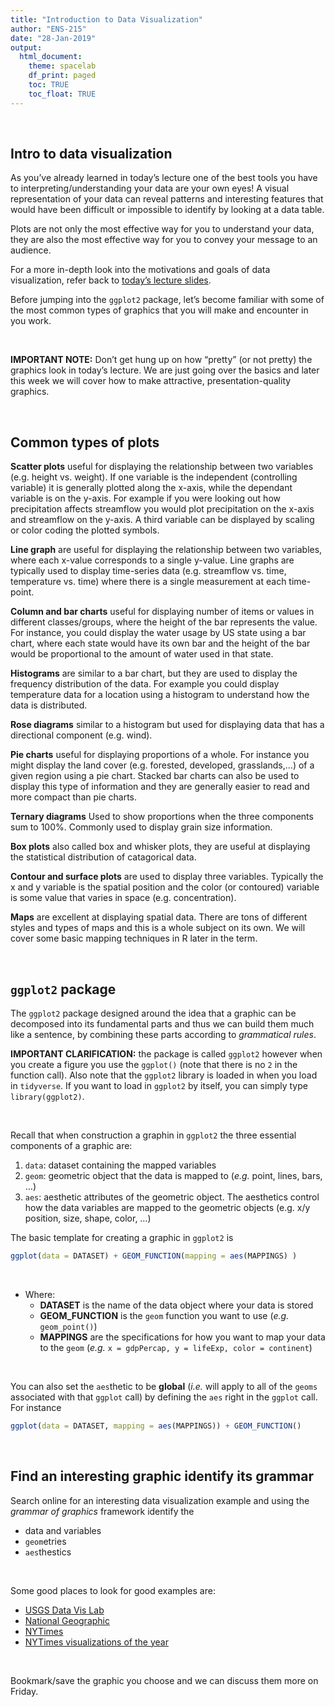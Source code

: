 ---
title: "Introduction to Data Visualization"
author: "ENS-215"
date: "28-Jan-2019"
output:
  html_document:
    theme: spacelab
    df_print: paged
    toc: TRUE
    toc_float: TRUE
---

<br/>

## Intro to data visualization
As you've already learned in today's lecture one of the best tools you have to interpreting/understanding your data are your own eyes!  A visual representation of your data can reveal patterns and interesting features that would have been difficult or impossible to identify by looking at a data table.  

Plots are not only the most effective way for you to understand your data, they are also the most effective way for you to convey your message to an audience.  

For a more in-depth look into the motivations and goals of data visualization, refer back to [today's lecture slides](https://stahlm.github.io/ENS_215/Lectures/2019_01_28_slides.html).    

Before jumping into the `ggplot2` package, let's become familiar with some of the most common types of graphics that you will make and encounter in you work.  

<br/>

**IMPORTANT NOTE:** Don't get hung up on how "pretty" (or not pretty) the graphics look in today's lecture.  We are just going over the basics and later this week we will cover how to make attractive, presentation-quality graphics.  

<br/>

## Common types of plots

**Scatter plots** useful for displaying the relationship between two variables (e.g. height vs. weight).  If one variable is the independent (controlling variable) it is generally plotted along the x-axis, while the dependant variable is on the y-axis.  For example if you were looking out how precipitation affects streamflow you would plot precipitation on the x-axis and streamflow on the y-axis.  A third variable can be displayed by scaling or color coding the plotted symbols.  

**Line graph** are useful for displaying the relationship between two variables, where each x-value corresponds to a single y-value.  Line graphs are typically used to display time-series data (e.g. streamflow vs. time, temperature vs. time) where there is a single measurement at each time-point.  

**Column and bar charts** useful for displaying number of items or values in different classes/groups, where the height of the bar represents the value.  For instance, you could display the water usage by US state using a bar chart, where each state would have its own bar and the height of the bar would be proportional to the amount of water used in that state.  

**Histograms** are similar to a bar chart, but they are used to display the frequency distribution of the data.  For example you could display temperature data for a location using a histogram to understand how the data is distributed.  

**Rose diagrams** similar to a histogram but used for displaying data that has a directional component (e.g. wind).  

**Pie charts**  useful for displaying proportions of a whole.  For instance you might display the land cover (e.g. forested, developed, grasslands,...) of a given region using a pie chart.  Stacked bar charts can also be used to display this type of information and they are generally easier to read and more compact than pie charts.  

**Ternary diagrams**  Used to show proportions when the three components sum to 100%.  Commonly used to display grain size information.  

**Box plots**  also called box and whisker plots, they are useful at displaying the statistical distribution of catagorical data.  

**Contour and surface plots** are used to display three variables.  Typically the x and y variable is the spatial position and the color (or contoured) variable is some value that varies in space (e.g. concentration).  

**Maps** are excellent at displaying spatial data.  There are tons of different styles and types of maps and this is a whole subject on its own.  We will cover some basic mapping techniques in R later in the term.  


<br/>

## `ggplot2` package
The `ggplot2` package designed around the idea that a graphic can be decomposed into its fundamental parts and thus we can build them much like a sentence, by combining these parts according to _grammatical rules_.  

**IMPORTANT CLARIFICATION:** the package is called `ggplot2` however when you create a figure you use the `ggplot()` (note that there is no `2` in the function call).  Also note that the `ggplot2` library is loaded in when you load in `tidyverse`.   If you want to load in `ggplot2` by itself, you can simply type `library(ggplot2)`.  

<br/>

Recall that when construction a graphin in `ggplot2` the three essential components of a graphic are:

1. `data`: dataset containing the mapped variables
2. `geom`: geometric object that the data is mapped to (_e.g._ point, lines, bars, ...)
3. `aes`: aesthetic attributes of the geometric object.  The aesthetics control how the data variables are mapped to the geometric objects (e.g. x/y position, size, shape, color, ...)  


The basic template for creating a graphic in `ggplot2` is 

```{r eval = FALSE}
ggplot(data = DATASET) + GEOM_FUNCTION(mapping = aes(MAPPINGS) )
```

<br/>


- Where:  
    - **DATASET** is the name of the data object where your data is stored  
    - **GEOM_FUNCTION** is the `geom` function you want to use (_e.g._ `geom_point()`)  
    - **MAPPINGS** are the specifications for how you want to map your data to the `geom` (_e.g._ `x = gdpPercap, y = lifeExp, color = continent`)  
 
<br/> 

You can also set the `aes`thetic to be **global** (_i.e._ will apply to all of the `geoms` associated with that `ggplot` call) by defining the `aes` right in the `ggplot` call.  For instance
```{r eval = FALSE}
ggplot(data = DATASET, mapping = aes(MAPPINGS)) + GEOM_FUNCTION()
```

<br/>

## Find an interesting graphic identify its grammar

Search online for an interesting data visualization example and using the _grammar of graphics_ framework identify the 

  - data and variables
  - `geom`etries
  - `aes`thestics

<br/>

Some good places to look for good examples are: 

  - [USGS Data Vis Lab](https://owi.usgs.gov/vizlab/)
  - [National Geographic](https://www.nationalgeographic.com/2018/12/most-memorable-maps-and-graphics-of-2018/)
  - [NYTimes](https://www.nytimes.com/) 
  - [NYTimes visualizations of the year](https://www.nytimes.com/interactive/2018/us/2018-year-in-graphics.html)

<br/>

Bookmark/save the graphic you choose and we can discuss them more on Friday.  